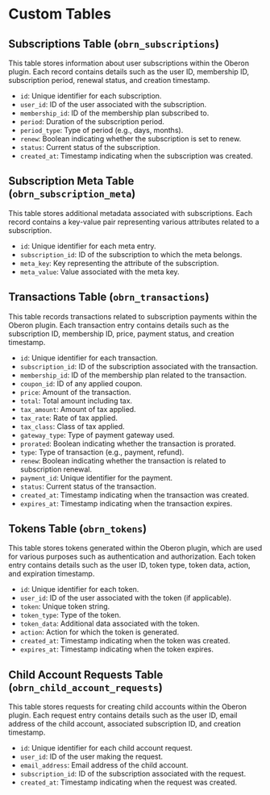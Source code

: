 # Custom Tables

## Subscriptions Table (`obrn_subscriptions`)

This table stores information about user subscriptions within the Oberon plugin. Each record contains details such as the user ID, membership ID, subscription period, renewal status, and creation timestamp.

-   `id`: Unique identifier for each subscription.
-   `user_id`: ID of the user associated with the subscription.
-   `membership_id`: ID of the membership plan subscribed to.
-   `period`: Duration of the subscription period.
-   `period_type`: Type of period (e.g., days, months).
-   `renew`: Boolean indicating whether the subscription is set to renew.
-   `status`: Current status of the subscription.
-   `created_at`: Timestamp indicating when the subscription was created.

## Subscription Meta Table (`obrn_subscription_meta`)

This table stores additional metadata associated with subscriptions. Each record contains a key-value pair representing various attributes related to a subscription.

-   `id`: Unique identifier for each meta entry.
-   `subscription_id`: ID of the subscription to which the meta belongs.
-   `meta_key`: Key representing the attribute of the subscription.
-   `meta_value`: Value associated with the meta key.

## Transactions Table (`obrn_transactions`)

This table records transactions related to subscription payments within the Oberon plugin. Each transaction entry contains details such as the subscription ID, membership ID, price, payment status, and creation timestamp.

-   `id`: Unique identifier for each transaction.
-   `subscription_id`: ID of the subscription associated with the transaction.
-   `membership_id`: ID of the membership plan related to the transaction.
-   `coupon_id`: ID of any applied coupon.
-   `price`: Amount of the transaction.
-   `total`: Total amount including tax.
-   `tax_amount`: Amount of tax applied.
-   `tax_rate`: Rate of tax applied.
-   `tax_class`: Class of tax applied.
-   `gateway_type`: Type of payment gateway used.
-   `prorated`: Boolean indicating whether the transaction is prorated.
-   `type`: Type of transaction (e.g., payment, refund).
-   `renew`: Boolean indicating whether the transaction is related to subscription renewal.
-   `payment_id`: Unique identifier for the payment.
-   `status`: Current status of the transaction.
-   `created_at`: Timestamp indicating when the transaction was created.
-   `expires_at`: Timestamp indicating when the transaction expires.

## Tokens Table (`obrn_tokens`)

This table stores tokens generated within the Oberon plugin, which are used for various purposes such as authentication and authorization. Each token entry contains details such as the user ID, token type, token data, action, and expiration timestamp.

-   `id`: Unique identifier for each token.
-   `user_id`: ID of the user associated with the token (if applicable).
-   `token`: Unique token string.
-   `token_type`: Type of the token.
-   `token_data`: Additional data associated with the token.
-   `action`: Action for which the token is generated.
-   `created_at`: Timestamp indicating when the token was created.
-   `expires_at`: Timestamp indicating when the token expires.

## Child Account Requests Table (`obrn_child_account_requests`)

This table stores requests for creating child accounts within the Oberon plugin. Each request entry contains details such as the user ID, email address of the child account, associated subscription ID, and creation timestamp.

-   `id`: Unique identifier for each child account request.
-   `user_id`: ID of the user making the request.
-   `email_address`: Email address of the child account.
-   `subscription_id`: ID of the subscription associated with the request.
-   `created_at`: Timestamp indicating when the request was created.
